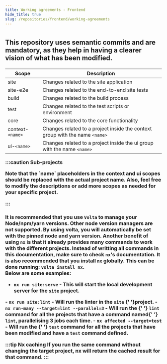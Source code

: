 ```yaml
---
title: Working agreements - Frontend 
hide_title: true
slug: /repositories/frontend/working-agreements
---
```



<H1 content="Working agreements" />

<H2 content="Development" />

<Text>
  This repository uses semantic commits and <strong>are mandatory</strong>, as
  they help in having a clearer vision of what has been modified.
</Text>

<H3 content="scopes" />

| Scope         | Description                                        |
| ------------- | -------------------------------------------------- |
| site          | Changes related to the site application            |
| site-e2e      | Changes related to the end-to-end site tests       |
| build         | Changes related to the build process               |
| test          | Changes related to the test scripts or environment |
| core          | Changes related to the core functionality          |
| context-`<name>`| Changes related to a project inside the context group with the name `<name>` |
| ui-`<name>`     | Changes related to a project inside the ui group with the name `<name>` |

:::caution Sub-projects

<Text>
  Note that the `name` placeholders in the context and ui scopes should be
  replaced with the actual project name. Also, feel free to modify the
  descriptions or add more scopes as needed for your specific project.
</Text>

:::

<H3 content="Local development" />

<Text>
  It is recommended that you use <code>Volta</code> to manage your Node/npm/yarn
  versions. Other node version managers are not supported. By using volta, you
  will automatically be set with the pinned node and yarn version.
</Text>

<Text>
  Another benefit of using <code>nx</code> is that it already provides many
  commands to work with the different projects. Instead of writting all commands
  in this documentation, make sure to check <code>nx</code>'s documentation. It
  is also recommended that you install <code>nx</code> globally. This can be
  done running: <code>volta install nx</code>.
  <br />
  Below are some examples:
</Text>

- <Text>
  <code>nx run site:serve</code> - This will start the local development server
  for the <code>site</code> project.
</Text>
- <Text>
  <code>nx run site:lint</code> - Will run the linter in the <code>site</code>
  {' '}project.
</Text>
- <Text>
  <code>nx run-many --target=lint --parallel=3</code> - Will run the {' '}
  <code>lint</code> command for all the projects that have a command named{' '}
  <code>lint</code>, parallelising 3 jobs each time.
</Text>
- <Text>
  <code>nx affected --target=test</code> - Will run the {' '}
  <code>test</code> command for all the projects that have been modified and
  have a <code>test</code> command defined.
</Text>

:::tip Nx caching
<Text>
  If you run the same command without changing the target project, nx will
  return the cached result for that command.
</Text>
:::
